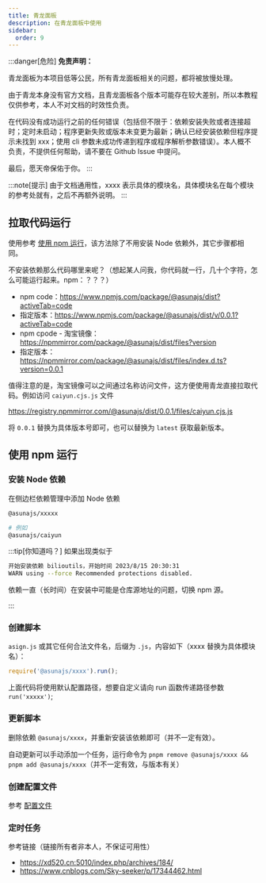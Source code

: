 ```yaml
---
title: 青龙面板
description: 在青龙面板中使用
sidebar:
  order: 9
---
```


:::danger[危险]
**免责声明：**

青龙面板为本项目低等公民，所有青龙面板相关的问题，都将被放慢处理。

由于青龙本身没有官方文档，且青龙面板各个版本可能存在较大差别，所以本教程仅供参考，本人不对文档的时效性负责。

在代码没有成功运行之前的任何错误（包括但不限于：依赖安装失败或者连接超时；定时未启动；程序更新失败或版本未变更为最新；确认已经安装依赖但程序提示未找到 xxx；使用 cli 参数未成功传递到程序或程序解析参数错误）。本人概不负责，不提供任何帮助，请不要在 Github Issue 中提问。

最后，愿天帝保佑于你。
:::

:::note[提示]
由于文档通用性，xxxx 表示具体的模块名，具体模块名在每个模块的参考处就有，之后不再额外说明。
:::

## 拉取代码运行

使用参考 [使用 npm 运行](#使用-npm-运行)，该方法除了不用安装 Node 依赖外，其它步骤都相同。

不安装依赖那么代码哪里来呢？（想起某人问我，你代码就一行，几十个字符，怎么可能运行起来。npm：？？？）

- npm code：https://www.npmjs.com/package/@asunajs/dist?activeTab=code
- 指定版本：https://www.npmjs.com/package/@asunajs/dist/v/0.0.1?activeTab=code
- npm cpode - 淘宝镜像：https://npmmirror.com/package/@asunajs/dist/files?version
- 指定版本：https://npmmirror.com/package/@asunajs/dist/files/index.d.ts?version=0.0.1

值得注意的是，淘宝镜像可以之间通过名称访问文件，这方便使用青龙直接拉取代码。例如访问 `caiyun.cjs.js` 文件

https://registry.npmmirror.com/@asunajs/dist/0.0.1/files/caiyun.cjs.js

将 `0.0.1` 替换为具体版本号即可，也可以替换为 `latest` 获取最新版本。

## 使用 npm 运行

### 安装 Node 依赖

在侧边栏依赖管理中添加 Node 依赖

```bash frame="none"
@asunajs/xxxxx

# 例如
@asunajs/caiyun
```

:::tip[你知道吗？]
如果出现类似于

```bash frame="none"
开始安装依赖 bilioutils，开始时间 2023/8/15 20:30:31
WARN using --force Recommended protections disabled.
```

依赖一直（长时间）在安装中可能是仓库源地址的问题，切换 npm 源。

:::

### 创建脚本

`asign.js` 或其它任何合法文件名，后缀为 `.js`，内容如下（xxxx 替换为具体模块名）：

```js
require('@asunajs/xxxx').run();
```

上面代码将使用默认配置路径，想要自定义请向 run 函数传递路径参数 `run('xxxxx')`;

### 更新脚本

删除依赖 `@asunajs/xxxx`，并重新安装该依赖即可（并不一定有效）。

自动更新可以手动添加一个任务，运行命令为 `pnpm remove @asunajs/xxxx && pnpm add @asunajs/xxxx`（并不一定有效，与版本有关）

### 创建配置文件

参考 [配置文件](/start/config/)

### 定时任务

参考链接（链接所有者非本人，不保证可用性）

- https://xd520.cn:5010/index.php/archives/184/
- https://www.cnblogs.com/Sky-seeker/p/17344462.html
